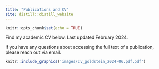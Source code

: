 ```yaml
---
title: "Publications and CV"
site: distill::distill_website
---
```


```r
knitr::opts_chunk$set(echo = TRUE)
```

Find my academic CV below. Last updated February 2024.

If you have any questions about accessing the full text of a publication,
please reach out via email.

```r
knitr::include_graphics('images/cv_goldstein_2024-06.pdf.pdf')
```
